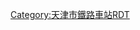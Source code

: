<noinclude>{{BS-map
| title = 天津北站站线布置图
| map = </noinclude>
\CONTg\CONTg\\\\\\\\\\\\~~[[天津西铁路]][[上行线|上]]、[[下行线]][[天津西站]]方向
\STRg\STRf\\\\\\\\\\\\
\STR\STR\ENDEa\\\\\\\\\\\
\STR\STR\STR\\\\\\\\\\\
\STR\STR\STR\ENDEa\ENDEa\ENDEa\\\\\\\\
\STR\STR\STR\STR+c2\STR3+c2\STR3\\\\\\\\
\STR\STR\STR+c2\ABZ3+1g!~STRc2\STR3+1+c4\STRc4\\\\\\\\
\STR\STR\ABZg+1!~STRc2\STR3+1+c4\STRc4\\\\\\\\\
\STR\STR\ABZg+1\STRc4\\\\\\\\\\
\STR\STR+c2\ABZg3\\\\\\\\\\\
\STR\ABZg+1\STR+c4\\\\\\\\\\\
\STR\STR\ENDEe\\\\\\\\\\\
\STR\STR\\\\CONTg\CONTg\\\\\\\~~[[津山铁路]]上、下行线[[南仓站 (天津市)|南仓站]]方向
\STR\STR\\\\STRg\STRf\\\\\CONTg\CONTg\~~[[京津城际铁路]]上、下行线[[北京南站]]方向
\ABZg2\STR+c3\\\\STR\STR\\\\\STRg\STRf\
\STR+c1\ABZg+4\\\\STR\STR\\\\\STR\STR\
\ABZg2\ABZg2!~STRc3\STRc3\\\STR\STR\\\\\STR\STR\
\STR+c1\ABZg+4!~STRc1\ABZ4+2f\STRc3\\STR\STR\\\\\STR\STR\
\STR\STR\STR+c1\STR2+4\STRc3\STR\STR\ENDEa\\\\STR\STR\
\STR\STR\STR\STRc1\STR2+4\STR+c3\STR\STR\\\\STR\STR\
\STR\STR\STR\\STRc1\ABZg+4\STR\STR\\\\STR\STR\
\STR\ABZg2\STR+c3\\\ABZg2\STR+c3\STR\\\\STR\STR\
\STR\STR+c1\ABZg+4\\STRc2\ABZg3!~STRc1\ABZg+4\STR\\\\STR\STR\
\STR\STR\STR\\STR+1\STR+c4\ABZg2!~STRc2\STR2+c3\STRc3\\\STR\STR\
\STR\STR\STR\\STR\STR+c2\ABZg3!~STRc1\ABZ4+2l!~STRc1\ABZ2+4r!~STRc3\STRc3\\STR\STR\
\STR\STR\STR+BSl\BS\STR+BSr\ABZg+1\STR+c4\STRc1\STR+4+c1\STR+4\\STR\STR\
\STR\STR\STR+BSl\BS\STR+BSr\STR\STR+BSl\BS\STR+BSr\STR\\STR\STR\
BS\STR+BSr!~*1__align=l\STR\STR+BSl\BS\STR+BSr\STR\STR+BSl\BS\STR+BSr\STR\\STR\STR\~~1站台
BS\STR+BSr\STR\STR+BSl\BS\STR+BSr\STR\STR+BSl\BS\STR+BSr\STR\\STR\STR\
BS\STR+BSr\STR\STR+BSl!~*2__align=r\BS\STR+BSr\STR\STR+BSl\BS\STR+BSr\STR\\STR\STR\~~2站台
BS\STR+BSr\STR\STR+BSl\BS\STR+BSr!~*2__align=l\STR\STR+BSl\BS\STR+BSr\STR\\STR\STR\~~2站台
BS\STR+BSr\STR\STR+BSl\BS\STR+BSr\STR\STR+BSl\BS\STR+BSr!~STRc2\ABZg3\\STR\STR\
BS\STR+BSr\STR\STR+BSl\BS\STR+BSr\STR\STR+BSl\BS\ABZg+1!~BSr\STR+c4\\STR\STR\
BS\STR+BSr\STR\STR+BSl\BS\STR+BSr\STR\STR+BSl\BS\STR+BSr\STR\\STR\STR\
BS\STR+BSr\STR\STR+BSl\BS\STR+BSr\STR\STR+BSl!~*3__align=r\BS\STR+BSr\STR\\STR\STR\~~3站台
BS\STR+BSr\STR\STR+BSl\BS\STR+BSr\STR\STR+BSl\BS\STR+BSr!~*3__align=l\STR\\STR\STR\~~3站台
BS\STR+BSr\STR\STR+BSl\BS\STR+BSr\STR\STR+BSl\BS\STR+BSr\STR\\STR\STR\
BS\STR+BSr\STR\STR\ENDEa\STR\STR\STR+BSl\BS\STR+BSr\STR\\STR\STR\
BS\STR2!~BSr\ABZg2!~STRc3\STR2+c3\STR+c3\STR\STR\STR\\STR\STR\\STR\STR\
ENDEaq\STR2+r!~STRc1\ABZ2+4g!~STRc13\STR2+4+c13\ABZg+4!~STRc3\STR\STR\STR\STRc2\STR3+c2\STR3\\STR\STR\
\STRc1\STR2+4+c1\ABZ4+2f!~STRc13\ABZg+4!~STRc3\STR\STR\STR\STR+1\STR+1+c4\STRc4\\STR\STR\
\LSTR2+4\STRc13\ABZg+4!~STRc1\ABZg+4\STR\STR\STR\STR\STR\\\STR\STR\
LSTR2+4\STRc13\STR2+4\STR+c3\STR\STR\STR\STR\STR\STR\\\STR\STR\
STRc1\STR2+4\STRc13\ABZg+4\STR\STR\STR\STR\STR+c2\ABZg3\\\STR\STR\
\STRc1\STR2+4\STR+c3\STR\STR\STR\STR\ABZg+1\ENDEe!~STRc4\\\STR\STR\
\\STRc1\ABZg+4\STR\STR+c2\ABZg3\STR+c2\ABZg3\\\\STR\STR\
\\\STR\STR\ABZg+1\STR!~STRc24\ABZ3+1g!~STRc2\STR3!~STRc4\\\\STR\STR\
\\\STR2\ABZg2!~STRc3\STR+c3\ABZg+1\STR+1+c4\STRc4\\\\STR\STR\
\\\STRc1\ABZg+4!~STRc1\ABZg+4!~STRc2\ABZg3\STR\\\\\STR\STR\
\\\\STR\ABZg+1\ABZg2!~STRc4\STR+c3\\\\\STR\STR\
\\\\STR+c2\ABZg3\STR+c1\ABZg+4\\\\\STR\STR\
\\\\ABZg+1\ABZg2!~STRc4\STR+c3\STR\\\\\STR\STR\
\\\\STR\STR+c1\ABZg+4\STR\\\\\STR\STR\
\\\\ABZg2\STR+c3\ABZg2\STR+c3\\\\\STR\STR\
\\\\STR+c1\ABZg+4\STR+c1\ABZg+4\\\\\STR\STR\
\\\\ENDEe\STR\STR\STR2\STRc3\\\\STR\STR\
\\\\\STR\STR\STRc1\STR2+4\STRc3\\\STR\STR\
\\\\\STR\STR\\STRc1\STR2+4\STRc3\\STR\STR\
\\\\\STR\STR\\\STRc1\STR2+4\STRc3\STR\STR\
\\\\\STR\STR\\\\STRc1\STR2+4\STR+c3\STR\
\\\\\STR\STR\\\\\STRc1\KRZ2+4o\STR+c3\
\\\\\STR\STR\\\\\\STR+c1\KRZ2+4o\STRc3
\\\\\STR\STR\\\\\\STR\STR+c1\CONT4~~[[天津北三线]][[天津站]]方向
\\\\\STR\STR\\\\\\STRg\STRf\
\\\\\STRg\STRf\\\\\\CONTf\CONTf\~~[[京津城际铁路]][[上行线|上]]、[[下行线]]天津站方向
\\\\\CONTf\CONTf\\\\\\\\~~[[津山铁路]]上、下行线[[山海关站]]方向
<noinclude>}}

{{Rdt intro|[[天津北站]]}}

[[Category:天津市鐵路車站RDT]]

</noinclude>